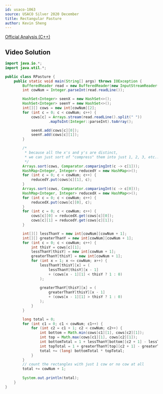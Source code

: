 ```yaml
---
id: usaco-1063
source: USACO Silver 2020 December
title: Rectangular Pasture
author: Kevin Sheng
---
```


[Official Analysis (C++)](http://www.usaco.org/current/data/sol_prob2_silver_dec20.html)

## Video Solution

<Youtube id="AH1wyxq8nPM" />

<LanguageSection>
<JavaSection>

```java
import java.io.*;
import java.util.*;

public class RPasture {
	public static void main(String[] args) throws IOException {
		BufferedReader read = new BufferedReader(new InputStreamReader(System.in));
		int cowNum = Integer.parseInt(read.readLine());

		HashSet<Integer> seenX = new HashSet<>();
		HashSet<Integer> seenY = new HashSet<>();
		int[][] cows = new int[cowNum][2];
		for (int c = 0; c < cowNum; c++) {
			cows[c] = Arrays.stream(read.readLine().split(" "))
					.mapToInt(Integer::parseInt).toArray();

			seenX.add(cows[c][0]);
			seenY.add(cows[c][1]);
		}

		/*
		 * because all the x's and y's are distinct,
		 * we can just sort of "compress" them into just 1, 2, 3, etc..
		 */
		Arrays.sort(cows, Comparator.comparingInt(c -> c[1]));
		HashMap<Integer, Integer> reducedY = new HashMap<>();
		for (int c = 0; c < cowNum; c++) {
			reducedY.put(cows[c][1], c);
		}
		Arrays.sort(cows, Comparator.comparingInt(c -> c[0]));
		HashMap<Integer, Integer> reducedX = new HashMap<>();
		for (int c = 0; c < cowNum; c++) {
			reducedX.put(cows[c][0], c);
		}
		for (int c = 0; c < cowNum; c++) {
			cows[c][0] = reducedX.get(cows[c][0]);
			cows[c][1] = reducedY.get(cows[c][1]);
		}

		int[][] lessThanY = new int[cowNum][cowNum + 1];
		int[][] greaterThanY = new int[cowNum][cowNum + 1];
		for (int c = 0; c < cowNum; c++) {
			int thisY = cows[c][1];
			lessThanY[thisY] = new int[cowNum + 1];
			greaterThanY[thisY] = new int[cowNum + 1];
			for (int x = 1; x <= cowNum; x++) {
				lessThanY[thisY][x] = (
					lessThanY[thisY][x - 1]
					+ (cows[x - 1][1] < thisY ? 1 : 0)
				);
				
				greaterThanY[thisY][x] = (
					greaterThanY[thisY][x - 1]
					+ (cows[x - 1][1] > thisY ? 1 : 0)
				);
			}
		}

		long total = 0;
		for (int c1 = 0; c1 < cowNum; c1++) {
			for (int c2 = c1 + 1; c2 < cowNum; c2++) {
				int bottom = Math.min(cows[c1][1], cows[c2][1]);
				int top = Math.max(cows[c1][1], cows[c2][1]);
				int bottomTotal = 1 + lessThanY[bottom][c2 + 1] - lessThanY[bottom][c1];
				int topTotal = 1 + greaterThanY[top][c2 + 1] - greaterThanY[top][c1];
				total += (long) bottomTotal * topTotal;
			}
		}
		// count the rectangles with just 1 cow or no cow at all
		total += cowNum + 1;
		
		System.out.println(total);
	}
}
```

</JavaSection>
</LanguageSection>
